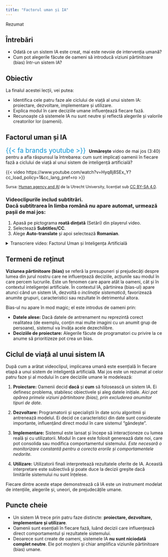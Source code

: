```yaml
---
title: "Factorul uman și IA"
---
```



::::::: overview-box
::: header
Rezumat
:::

::::: content
::: questions-col
## Întrebări

-   Odată ce un sistem IA este creat, mai este nevoie de intervenția umană?
-   Cum pot alegerile făcute de oameni să introducă viziuni părtinitoare (bias) într-un sistem IA?

:::

::: objectives-col
## Obiectiv

La finalul acestei lecții, vei putea:

-   Identifica cele patru faze ale ciclului de viață al unui sistem IA: proiectare, dezvoltare, implementare și utilizare.
-   Explica modul în care deciziile umane influențează fiecare fază.
-   Recunoaște că sistemele IA nu sunt neutre și reflectă alegerile și valorile creatorilor lor (oamenii).


:::
:::::
:::::::

## Factorul uman și IA


<div style="margin-top: 10px;">
  <span style="font-size: 1.5em; color:#1696d2;">{{< fa brands youtube >}}</span><span style="margin-left: 10px;">**Urmărește** video de mai jos (3:40) pentru a afla răspunsul la întrebarea: cum sunt implicați oamenii în fiecare fază a ciclului de viață al unui sistem de inteligență artificială?</span>
</div>
<div class="video-responsive">
{{< video https://www.youtube.com/watch?v=Hyq8j8SEx_Y?cc_load_policy=1&cc_lang_pref=ro >}}
</div>
<div class="text-left" style="font-size: 0.9em; margin-top: 0.5em;">
Sursa: [Human agency and AI](https://www.youtube.com/watch?v=Hyq8j8SEx_Y) de la Utrecht University, licențiat sub [CC BY-SA 4.0](/licente.qmd#sec-video).
</div>

::: {.callout-note icon="false" appearence="simple" collapse="true"}
### Videoclipurile includ subtitrări. <br> Dacă subtitrarea în limba română nu apare automat, urmează pașii de mai jos:


1.  Apasă pe pictograma **roată dințată** (Setări) din playerul video.
2.  Selectează **Subtitles/CC**.
3.  Alege **Auto-translate** și apoi selectează **Romanian**.

:::

<details>
  <summary>Transcriere video: Factorul Uman și Inteligența Artificială</summary>
  <p>


Deși sistemele IA par a fi instrumente complet automate, ele sunt puternic influențate de factorul uman. În acest videoclip, vei învăța să răspunzi la întrebarea: cum sunt implicați oamenii în fiecare fază a ciclului de viață al unui sistem de inteligență artificială?

Acest ciclu de viață poate fi împărțit în patru faze: **proiectare, dezvoltare, implementare și utilizare**.

**Faza 1: Proiectarea**

Să luăm un studiu de caz. Un funcționar guvernamental are sarcina de a răspunde la întrebarea: cum poate fi prevenită criminalitatea într-un cartier?

Există mai multe răspunsuri posibile la această întrebare. De exemplu:

- investirea în campanii de informare privind prevenirea spargerilor,
- extinderea patrulelor de poliție,
- sau utilizarea unui sistem IA pentru a prezice incidente.

În acest exemplu, funcționarul guvernamental alege să folosească un sistem IA pentru a prezice incidentele. Legile reglementează ce au voie oamenii să facă cu instrumentele IA. De exemplu, pentru predicția infracțiunilor, Legea privind IA (AI Act) interzice sistemele care prezic comportamentul pe baza caracteristicilor personale.

După ce se ia această decizie, specialiștii în date (data scientists) colectează datele necesare pentru funcționarea sistemului IA. Totuși, datele colectate oferă doar o reprezentare limitată a realității. De exemplu, un specialist ar putea folosi date despre spargeri pentru a prezice infracțiunile. Alte tipuri de infracțiuni, precum frauda, s-ar putea să nu fie incluse în setul de date. Acest lucru duce la o viziune părtinitoare (bias) în rezultat, sistemul prezicând spargerile, dar nu și fraudele.

Oamenii sunt cei care decid ce date sunt folosite la antrenarea sistemului IA.

**Faza 2: Dezvoltarea**

Programatorii dezvoltă și ajustează sistemul IA pentru a obține rezultatul dorit. Adesea, ei decid ce elemente din date sunt mai importante decât altele în calcularea rezultatelor.

De exemplu, care sunt cele mai importante elemente în prezicerea unei infracțiuni? Sunt datele despre nivelul veniturilor, nivelul de educație sau despre gen? În acest sens, alegerile programatorilor influențează rezultatul sistemului IA.

**Faza 3: Implementarea**

Odată implementat, utilizatorii finali încep să folosească sistemul IA. Pentru unele sisteme, acest lucru înseamnă că sunt adăugate date noi, ceea ce influențează rezultatul.

De exemplu, dacă șoferul unei mașini albastre comite spargeri în mod repetat, sistemul IA va primi multe date în care o mașină albastră a fost implicată într-o spargere. Acest lucru ar putea face ca sistemul IA să prezică faptul că și alte mașini albastre ar putea fi implicate în spargeri. Astfel, se creează rezultate nedrepte și părtinitoare (bias).

Prin urmare, programatorii trebuie să evalueze constant dacă sistemul IA produce rezultate relevante. Dacă nu, programatorii trebuie să ajusteze din nou sistemul.

**Faza 4: Utilizarea**

Utilizatorii finali interpretează și folosesc rezultatele unui sistem IA în moduri diferite.

De exemplu, un funcționar guvernamental poate concluziona că în cartier au loc doar spargeri, deoarece sistemul IA nu prezice alte tipuri de infracțiuni. Funcționarul ar putea crea o politică guvernamentală bazată pe această presupunere falsă. Deoarece utilizatorii finali interpretează diferit rezultatele sistemelor IA, rolul pe care aceste sisteme îl au în societate diferă enorm.

**Concluzie**

În fiecare dintre cele patru faze ale ciclului de viață al unui sistem IA, oamenii fac alegeri care influențează sistemul, cum ar fi:

- Ar trebui folosit un sistem IA pentru a răspunde la o întrebare?
- Ce date ar trebui colectate?
- Când funcționează sistemul IA suficient de bine?
- Cum ar trebui interpretat rezultatul sistemului?

După cum s-a demonstrat, alegerile umane modelează sistemul IA în toate fazele. **Rezultatul nu este niciodată neutru**. Atunci când folosim sau dezvoltăm un sistem IA, este important să evaluăm în mod critic impactul uman.

  </p>
</details>


::: callout-definition
## Termeni de reținut

**Viziunea părtinitoare (bias)** se referă la presupuneri și prejudecăți despre lumea din jurul nostru care ne influențează deciziile, acțiunile sau modul în care percem lucrurile. Este un fenomen care apare atât la oameni, cât și în contextul inteligenței artificiale. În contextul IA, părtinirea (bias-ul) apare atunci când un sistem IA, dezvoltă o *inclinație sistematică*, favorizează anumite grupuri, caracteristici sau rezultate în detrimentul altora.

Bias-ul nu apare în mod magic; el este introdus de oameni prin:

-   **Datele alese:** Dacă datele de antrenament nu reprezintă corect realitatea (de exemplu, conțin mai multe imagini cu un anumit grup de persoane), sistemul va învăța acele dezechilibre.
-   **Deciziile de proiectare:** Alegerile făcute de programatori cu privire la ce anume să prioritizeze pot crea un bias.
:::

## Ciclul de viață al unui sistem IA

După cum a arătat videoclipul, implicarea umană este esențială în fiecare etapă a unui sistem de inteligență artificială. Mai jos este un rezumat al celor patru faze și al modului în care deciziile umane le modelează:

1.  **Proiectare:** Oamenii decid **dacă** și **cum** să folosească un sistem IA. Ei definesc problema, stabilesc obiectivele și aleg datele inițiale. *Aici pot apărea primele viziuni părtinitoare (bias), prin excluderea anumitor tipuri de date.*

2.  **Dezvoltare:** Programatorii și specialiștii în date scriu algoritmii și antrenează modelul. Ei decid ce caracteristici din date sunt considerate importante, influențând direct modul în care sistemul "gândește".

3.  **Implementare:** Sistemul este lansat și începe să interacționeze cu lumea reală și cu utilizatorii. Modul în care este folosit generează date noi, care pot consolida sau modifica comportamentul sistemului. *Este necesară o monitorizare constantă pentru a corecta erorile și comportamentele nedorite.*

4.  **Utilizare:** Utilizatorii finali interpretează rezultatele oferite de IA. Această interpretare este subiectivă și poate duce la decizii greșite dacă limitările sistemului nu sunt înțelese.

Fiecare dintre aceste etape demonstrează că IA este un instrument modelat de intențiile, alegerile și, uneori, de prejudecățile umane.

::: callout-keypoints
## Puncte cheie

-   Un sistem IA trece prin patru faze distincte: **proiectare, dezvoltare, implementare și utilizare**.
-   Oamenii sunt esențiali în fiecare fază, luând decizii care influențează direct comportamentul și rezultatele sistemului.
-   Deoarece sunt create de oameni, sistemele IA **nu sunt niciodată complet neutre**. Ele pot moșteni și chiar amplifica viziunile părtinitoare (bias) umane.
:::
